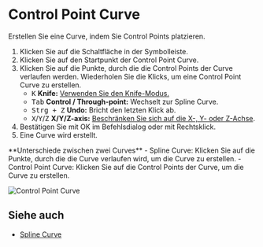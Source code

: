 
# Control Point Curve

<Reference shortcut="" command="Control Point Curve" button="Toolbar" />

Erstellen Sie eine Curve, indem Sie Control Points platzieren.

1. Klicken Sie auf die Schaltfläche <ButtonIcon type="button-control-point-curve" /> in der Symbolleiste.
2. Klicken Sie auf den Startpunkt der Control Point Curve.
3. Klicken Sie auf die Punkte, durch die die Control Points der Curve verlaufen werden. Wiederholen Sie die Klicks, um eine Control Point Curve zu erstellen.
   - <kbd>K</kbd> **Knife:** [Verwenden Sie den Knife-Modus.](./sketching-essentials#use-knife-mode) 
   - <kbd>Tab</kbd> **Control / Through-point:** Wechselt zur Spline Curve.
   - <kbd>Strg + Z</kbd> **Undo:** Bricht den letzten Klick ab.
   - <kbd>X</kbd>/<kbd>Y</kbd>/<kbd>Z</kbd> **X/Y/Z-axis:** [Beschränken Sie sich auf die X-, Y- oder Z-Achse](./sketching-essentials#constrain-to-an-axis).
4. Bestätigen Sie mit OK im Befehlsdialog oder mit Rechtsklick.
5. Eine Curve wird erstellt.

<Callout type="info" emoji="💡">
**Unterschiede zwischen zwei Curves**
- Spline Curve: Klicken Sie auf die Punkte, durch die die Curve verlaufen wird, um die Curve zu erstellen.
- Control Point Curve: Klicken Sie auf die Control Points der Curve, um die Curve zu erstellen.
</Callout>

![Control Point Curve](/img/control-point-curve.gif)

## Siehe auch
- [Spline Curve](./spline-curve)

